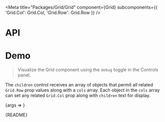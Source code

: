 
<Meta
  title="Packages/Grid/Grid"
  component={Grid}
  subcomponents={{
    'Grid.Col': Grid.Col,
    'Grid.Row': Grid.Row
  }}
/>

# API

<ArgsTable />

# Demo

> Visualize the Grid component using the `debug` toggle in the Controls panel.

The `children` control receives an array of objects that permit all related
`Grid.Row` prop values along with a `cols` array. Each object in the `cols` array can
set any related `Grid.Col` prop along with `children` text for display.

<Canvas>
  <Story
    name="Grid"
    args={{ columns: 12, gutters: 'md', rows: ROWS }}
    argTypes={{
      rows: { name: 'children' },
      alignItems: {
        control: { type: 'select', options: ALIGN_ITEMS },
        table: { category: 'Grid.Row' }
      },
      alignItemsXs: {
        control: { type: 'select', options: ALIGN_ITEMS },
        table: { category: 'Grid.Row' }
      },
      alignItemsSm: {
        control: { type: 'select', options: ALIGN_ITEMS },
        table: { category: 'Grid.Row' }
      },
      alignItemsMd: {
        control: { type: 'select', options: ALIGN_ITEMS },
        table: { category: 'Grid.Row' }
      },
      alignItemsLg: {
        control: { type: 'select', options: ALIGN_ITEMS },
        table: { category: 'Grid.Row' }
      },
      alignItemsXl: {
        control: { type: 'select', options: ALIGN_ITEMS },
        table: { category: 'Grid.Row' }
      },
      justifyContent: {
        control: { type: 'select', options: JUSTIFY_CONTENT },
        table: { category: 'Grid.Row' }
      },
      justifyContentXs: {
        control: { type: 'select', options: JUSTIFY_CONTENT },
        table: { category: 'Grid.Row' }
      },
      justifyContentSm: {
        control: { type: 'select', options: JUSTIFY_CONTENT },
        table: { category: 'Grid.Row' }
      },
      justifyContentMd: {
        control: { type: 'select', options: JUSTIFY_CONTENT },
        table: { category: 'Grid.Row' }
      },
      justifyContentLg: {
        control: { type: 'select', options: JUSTIFY_CONTENT },
        table: { category: 'Grid.Row' }
      },
      justifyContentXl: {
        control: { type: 'select', options: JUSTIFY_CONTENT },
        table: { category: 'Grid.Row' }
      },
      wrap: {
        control: { type: 'select', options: WRAP },
        table: { category: 'Grid.Row' }
      },
      wrapXs: {
        control: { type: 'select', options: WRAP },
        table: { category: 'Grid.Row' }
      },
      wrapSm: {
        control: { type: 'select', options: WRAP },
        table: { category: 'Grid.Row' }
      },
      wrapMd: {
        control: { type: 'select', options: WRAP },
        table: { category: 'Grid.Row' }
      },
      wrapLg: {
        control: { type: 'select', options: WRAP },
        table: { category: 'Grid.Row' }
      },
      wrapXl: {
        control: { type: 'select', options: WRAP },
        table: { category: 'Grid.Row' }
      }
    }}
    parameters={{
      design: {
        allowFullscreen: true,
        type: 'figma',
        url: 'https://www.figma.com/file/6g87L4FdKZTA3knt3Rsfdx/Garden?node-id=102%3A108'
      }
    }}
  >
    {args => <GridStory {...args} />}
  </Story>
</Canvas>

<Markdown>{README}</Markdown>
